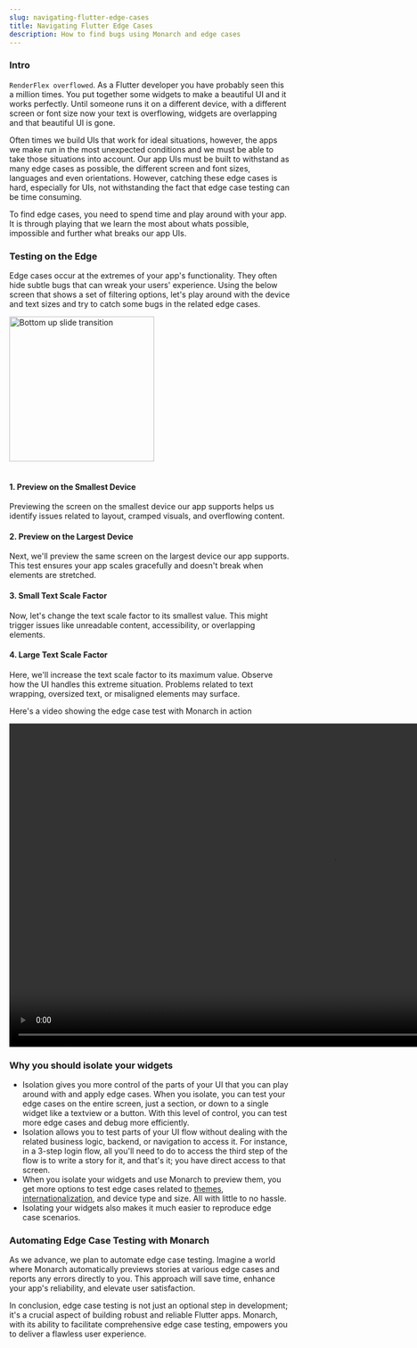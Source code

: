 ```yaml
---
slug: navigating-flutter-edge-cases
title: Navigating Flutter Edge Cases
description: How to find bugs using Monarch and edge cases 
---
```



### Intro
`RenderFlex overflowed`. As a Flutter developer you have probably seen this a
million times. You put together some widgets to make a beautiful UI and it works
perfectly. Until someone runs it on a different device, with a different screen
or font size now your text is overflowing, widgets are overlapping and that
beautiful UI is gone. 

Often times we build UIs that work for ideal situations, however, the apps we
make run in the most unexpected conditions and we must be able to take those
situations into account. Our app UIs must be built to withstand as many edge
cases as possible, the different screen and font sizes, languages and even
orientations. However, catching these edge cases is hard, especially for UIs,
not withstanding the fact that edge case testing can be time consuming. 

To find edge cases, you need to spend time and play around with your app. It is
through playing that we learn the most about whats possible, impossible and
further what breaks our app UIs.

### Testing on the Edge

Edge cases occur at the extremes of your app's functionality. They often hide
subtle bugs that can wreak your users' experience. Using the below screen that
shows a set of filtering options, let's play around with the device and text
sizes and try to catch some bugs in the related edge cases.

<div className="docs-intro">
    <img className="docs-screenshot macos" alt="Bottom up slide transition" src={edge_case_screen} width="260px"/>
</div>
<br/>

#### 1. Preview on the Smallest Device

Previewing the screen on the smallest device our app supports helps us identify
issues related to layout, cramped visuals, and overflowing content.

#### 2. Preview on the Largest Device

Next, we'll preview the same screen on the largest device our app supports. This
test ensures your app scales gracefully and doesn't break when elements are
stretched.

#### 3. Small Text Scale Factor

Now, let's change the text scale factor to its smallest value. This might
trigger issues like unreadable content, accessibility, or overlapping elements.

#### 4. Large Text Scale Factor

Here, we'll increase the text scale factor to its maximum value. Observe how the
UI handles this extreme situation. Problems related to text wrapping, oversized
text, or misaligned elements may surface.

Here's a video showing the edge case test with Monarch in action

<div className='text-- '>
  <video playing playsinline controls autoPlay height="580px" src={edge_case} type='video/webm'/>
</div>

### Why you should isolate your widgets

- Isolation gives you more control of the parts of your UI that you can play
  around with and apply edge cases. When you isolate, you can test your edge
  cases on the entire screen, just a section, or down to a single widget like a
  textview or a button. With this level of control, you can test more edge cases
  and debug more efficiently.
- Isolation allows you to test parts of your UI flow without dealing with the
  related business logic, backend, or navigation to access it. For instance, in
  a 3-step login flow, all you'll need to do to access the third step of the
  flow is to write a story for it, and that's it; you have direct access to that
  screen.
- When you isolate your widgets and use Monarch to preview them, you get more
  options to test edge cases related to [themes](/docs/themes),
  [internationalization](docs/internationalization), and device type and size.
  All with little to no hassle.
- Isolating your widgets also makes it much easier to reproduce edge case
  scenarios.

### Automating Edge Case Testing with Monarch

As we advance, we plan to automate edge case testing. Imagine a world where
Monarch automatically previews stories at various edge cases and reports any
errors directly to you. This approach will save time, enhance your app's
reliability, and elevate user satisfaction.

In conclusion, edge case testing is not just an optional step in development;
it's a crucial aspect of building robust and reliable Flutter apps. Monarch,
with its ability to facilitate comprehensive edge case testing, empowers you to
deliver a flawless user experience.